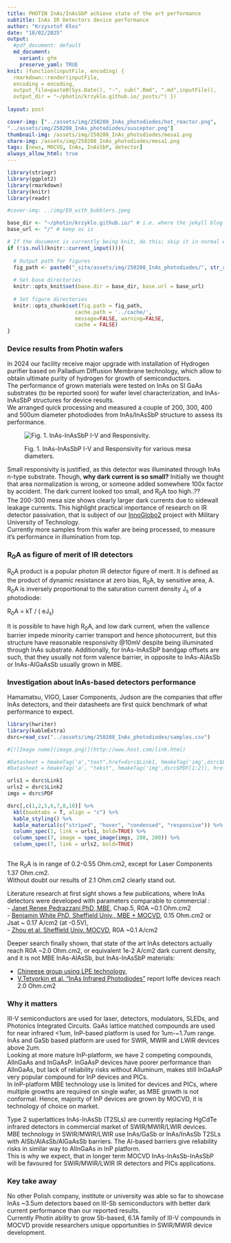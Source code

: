 ```yaml
---
title: PHOTIN InAs/InAsSbP achieve state of the art performance
subtitle: InAs IR Detectors device performance
author: "Krzysztof Kłos"
date: "18/02/2025"
output:
  #pdf_document: default
  md_document:
    variant: gfm
    preserve_yaml: TRUE
knit: (function(inputFile, encoding) {
  rmarkdown::render(inputFile, 
  encoding = encoding, 
  output_file=paste0(Sys.Date(), "-", sub(".Rmd", ".md",inputFile)), 
  output_dir = "~/photin/krzyklo.github.io/_posts/") })
  
layout: post

cover-img: ["../assets/img/250208_InAs_photodiodes/hot_reactor.png", 
"../assets/img/250208_InAs_photodiodes/susceptor.png"]
thumbnail-img: /assets/img/250208_InAs_photodiodes/mesa1.png
share-img: /assets/img/250208_InAs_photodiodes/mesa1.png
tags: [news, MOCVD, InAs, InAsSbP, detector]
always_allow_html: true
---
```


```r
library(stringr)
library(ggplot2)
library(rmarkdown)
library(knitr)
library(readr)

#cover-img: ../img/E0_with_bubblers.jpeg
```

```r
base_dir <- "~/photin/krzyklo.github.io/" # i.e. where the jekyll blog is on the hard drive.
base_url <- "/" # keep as is

# If the document is currently being knit, do this; skip it in normal execution
if (!is.null(knitr::current_input())){
  
  # Output path for figures
  fig_path <- paste0("_site/assets/img/250208_InAs_photodiodes/", str_remove(knitr::current_input(), ".Rmd"), "/")
  
  # Set base directories
  knitr::opts_knit$set(base.dir = base_dir, base.url = base_url)
  
  # Set figure directories
  knitr::opts_chunk$set(fig.path = fig_path,
                      cache.path = '../cache/',
                      message=FALSE, warning=FALSE,
                      cache = FALSE)
}

```



### Device results from Photin wafers

In 2024 our facility receive major upgrade with installation of Hydrogen purifier based on Palladium Diffusion Membrane technology, which allow to obtain ultimate purity of hydrogen for growth of semiconductors.  
The performance of grown materials were tested on InAs on SI GaAs substrates (to be reported soon) for wafer level characterization, and InAs-InAsSbP structures for device results.  
We arranged quick processing and measured a couple of 200, 300, 400 and 500um diameter photodiodes from InAs/InAsSbP structure to assess its performance.  

<figure>

<img src="{{site.url}}/assets/img/250208_InAs_photodiodes/InAs_photodiode_meas.png" alt="Fig. 1. InAs-InAsSbP I-V and Responsivity."/>

<figcaption>Fig. 1. InAs-InAsSbP I-V and Responsivity for various mesa diameters.</figcaption>

</figure>

Small responsivity is justified, as this detector was illuminated through InAs n-type substrate. Though, **why dark current is so small?** Initially we thought that area normalization is wrong, or someone added somewhere 100x factor by accident. The dark current looked too small, and R<sub>0</sub>A too high..??  
The 200-300 mesa size shows clearly larger dark currents due to sidewall leakage currents. This highlight practical importance of research on IR detector passivation, that is subject of our [InnoGlobo2](https://www.gov.pl/web/ncbr/ii-konkurs-w-ramach-programu-innoglobo) project with Military University of Technology.  
Currently more samples from this wafer are being processed, to measure it's performance in illumination from top. 

### R<sub>0</sub>A as figure of merit of IR detectors

R<sub>0</sub>A product is a popular photon IR detector figure of merit. It is defined as the product of dynamic resistance at zero bias, R<sub>0</sub>A, by sensitive area, A. R<sub>0</sub>A is inversely proportional to the saturation current density J<sub>s</sub> of a photodiode:

R<sub>0</sub>A = kT / ( eJ<sub>s</sub>)

It is possible to have high R<sub>0</sub>A, and low dark current, when the vallence barrier impede minority carrier transport and hence photocurrent, but this structure have reasonable responsivity @10mV despite being illuminated through InAs substrate. Additionally, for InAs-InAsSbP bandgap offsets are such, that they usually not form valence barrier, in opposite to InAs-AlAsSb or InAs-AlGaAsSb usually grown in MBE.  

### Investigation about InAs-based detectors performance

Hamamatsu, VIGO, Laser Components, Judson are the companies that offer InAs detectors, and their datasheets are first quick benchmark of what performance to expect.  

```r
library(hwriter)
library(kableExtra)
dsrc=read_csv("../assets/img/250208_InAs_photodiodes/samples.csv")

#[![Image name](image.png)](http://www.host.com/link.html)

#Datasheet = hmakeTag('a',"text",href=dsrc$Link1, hmakeTag('img',dsrc$Link2))  
#Datasheet = hmakeTag('a', "tekst", hmakeTag('img',dsrc$PDF[1:2]), href=dsrc$Link1[1:2])

urls1 = dsrc$Link1
urls2 = dsrc$Link2
imgs = dsrc$PDF

dsrc[,c(1,2,5,6,7,8,10)] %>%
  kbl(booktabs = T, align = "c") %>%
  kable_styling() %>%
  kable_material(c("striped", "hover", "condensed", "responsive")) %>%
  column_spec(1, link = urls1, bold=TRUE) %>%
  column_spec(7, image = spec_image(imgs, 280, 200)) %>%
  column_spec(7, link = urls2, bold=TRUE)
  
```

 The R<sub>0</sub>A is in range of 0.2-0.55 Ohm.cm2, except for Laser Components 1.37 Ohm.cm2.  
Without doubt our results of 2.1 Ohm.cm2 clearly stand out.  

Literature research at first sight shows a few publications, where InAs detectors were developed with parameters comparable to commercial :  
- [Janet Renee Pedrazzani PhD, MBE](http://hdl.handle.net/1802/12773), Chap.5, R0A ~0.1 Ohm.cm2  
- [Benjamin White PhD, Sheffield Univ., MBE + MOCVD](https://etheses.whiterose.ac.uk/id/eprint/15466/1/Ben%20White%20-%20Thesis.pdf), 0.15 Ohm.cm2 or Jsat ~ 0.17 A/cm2 (at -0.5V),  
- [Zhou et al. Sheffield Univ.  MOCVD](https://doi.org/10.1109/JSEN.2015.2443563), R0A ~0.1 A/cm2  

Deeper search finally shown, that state of the art InAs detectors actually reach R0A ~2.0 Ohm.cm2, or equivalent 1e-2 A/cm2 dark current density, and it is not MBE InAs-AlAsSb, but InAs-InAsSbP materials:  

- [Chineese group using LPE technology](https://doi.org/10.1002/pssa.202100281),  
- [V.Tetyorkin et al. "InAs Infrared Photodiodes"](https://doi.org/10.5772/14084) report Ioffe devices reach 2.0 Ohm.cm2  

### Why it matters

III-V semiconductors are used for laser, detectors, modulators, SLEDs, and Photonics Integrated Circuits. GaAs lattice matched compounds are used for near infrared \<1um, InP-based platform is used for 1um-\~1.7um range. InAs and GaSb based platform are used for SWIR, MWIR and LWIR devices above 2um.\
Looking at more mature InP-platform, we have 2 competing compounds, AlInGaAs and InGaAsP. InGaAsP devices have poorer performance than AlInGaAs, but lack of reliability risks without Alluminum, makes still InGaAsP very popular compound for InP devices and PICs.  
In InP-platform MBE technology use is limited for devices and PICs, where multiple growths are required on single wafer, as MBE growth is not conformal. Hence, majority of InP devices are grown by MOCVD, it is technology of choice on market.

Type 2 superlattices InAs-InAsSb (T2SLs) are currently replacing HgCdTe infrared detectors in commercial market of SWIR/MWIR/LWIR devices.\
MBE technology in SWIR/MWIR/LWIR use InAs/GaSb or InAs/InAsSb T2SLs with AlSb/AlAsSb/AlGaAsSb barriers. The Al-based barriers give reliability risks in similar way to AlInGaAs in InP platform.  
This is why we expect, that in longer term MOCVD InAs-InAsSb-InAsSbP will be favoured for SWIR/MWIR/LWIR IR detectors and PICs applications.\

### Key take away

No other Polish company, institute or university was able so far to showcase InAs ~3.5um detectors based on III-Sb semiconductors with better dark current performance than our reported results.  
Currently Photin ability to grow Sb-based, 6.1A family of III-V compounds in MOCVD provide researchers unique opportunities in SWIR/MWIR device development.

